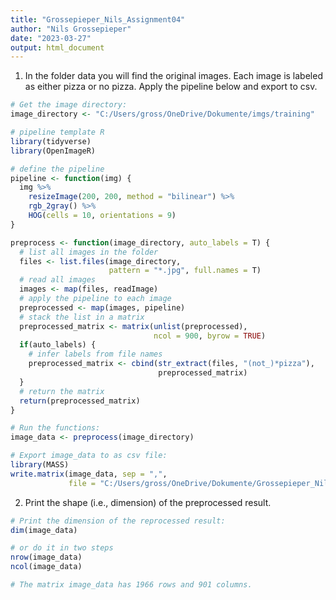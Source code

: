 ```yaml
---
title: "Grossepieper_Nils_Assignment04"
author: "Nils Grossepieper"
date: "2023-03-27"
output: html_document
---
```


(1) In the folder data you will find the original images. Each image is labeled as either pizza or no pizza.
Apply the pipeline below and export to csv.

```r

# Get the image directory:
image_directory <- "C:/Users/gross/OneDrive/Dokumente/imgs/training"

# pipeline template R
library(tidyverse)
library(OpenImageR)

# define the pipeline
pipeline <- function(img) {
  img %>%
    resizeImage(200, 200, method = "bilinear") %>%
    rgb_2gray() %>%
    HOG(cells = 10, orientations = 9)
}

preprocess <- function(image_directory, auto_labels = T) {
  # list all images in the folder
  files <- list.files(image_directory,
                      pattern = "*.jpg", full.names = T)
  # read all images
  images <- map(files, readImage)
  # apply the pipeline to each image
  preprocessed <- map(images, pipeline)
  # stack the list in a matrix
  preprocessed_matrix <- matrix(unlist(preprocessed),
                                ncol = 900, byrow = TRUE)
  if(auto_labels) {
    # infer labels from file names
    preprocessed_matrix <- cbind(str_extract(files, "(not_)*pizza"),
                                 preprocessed_matrix)
  }
  # return the matrix
  return(preprocessed_matrix)
}

# Run the functions:
image_data <- preprocess(image_directory)

# Export image_data to as csv file:
library(MASS)
write.matrix(image_data, sep = ",",
             file = "C:/Users/gross/OneDrive/Dokumente/Grossepieper_Nils_Assignment04/pizza_data_R.csv")

```

(2) Print the shape (i.e., dimension) of the preprocessed result.

```r

# Print the dimension of the reprocessed result:
dim(image_data)

# or do it in two steps
nrow(image_data)
ncol(image_data)

# The matrix image_data has 1966 rows and 901 columns.

```





